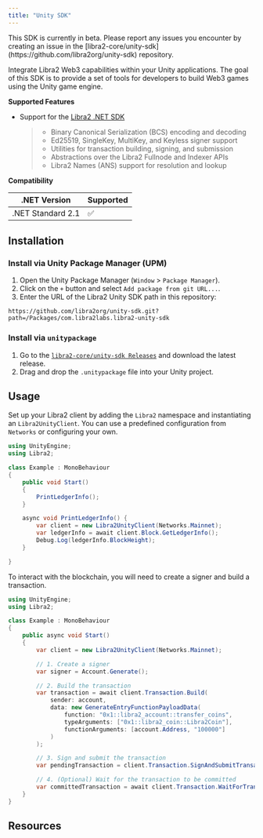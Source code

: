 ```yaml
---
title: "Unity SDK"
---
```



<Aside type="caution" emoji="❗">
  This SDK is currently in beta. Please report any issues you encounter by
  creating an issue in the
  [libra2-core/unity-sdk](https://github.com/libra2org/unity-sdk) repository.
</Aside>

Integrate Libra2 Web3 capabilities within your Unity applications. The goal of this SDK is to provide a set of tools
for developers to build Web3 games using the Unity game engine.

**Supported Features**

- Support for the [Libra2 .NET SDK](/build/sdks/dotnet-sdk)

  > - Binary Canonical Serialization (BCS) encoding and decoding
  > - Ed25519, SingleKey, MultiKey, and Keyless signer support
  > - Utilities for transaction building, signing, and submission
  > - Abstractions over the Libra2 Fullnode and Indexer APIs
  > - Libra2 Names (ANS) support for resolution and lookup

**Compatibility**

| .NET Version      | Supported |
| ----------------- | --------- |
| .NET Standard 2.1 | ✅         |

## Installation

### Install via Unity Package Manager (UPM)

1. Open the Unity Package Manager (`Window` > `Package Manager`).
2. Click on the `+` button and select `Add package from git URL...`.
3. Enter the URL of the Libra2 Unity SDK path in this repository:

```shellscript
https://github.com/libra2org/unity-sdk.git?path=/Packages/com.libra2labs.libra2-unity-sdk
```

### Install via `unitypackage`

1. Go to the [`libra2-core/unity-sdk Releases`](https://github.com/libra2org/unity-sdk/releases) and download the latest release.
2. Drag and drop the `.unitypackage` file into your Unity project.

## Usage

Set up your Libra2 client by adding the `Libra2` namespace and instantiating an `Libra2UnityClient`. You can use a predefined
configuration from `Networks` or configuring your own.

```csharp {2-2,8-8,11-15}
using UnityEngine;
using Libra2;

class Example : MonoBehaviour
{
    public void Start()
    {
        PrintLedgerInfo();
    }

    async void PrintLedgerInfo() {
        var client = new Libra2UnityClient(Networks.Mainnet);
        var ledgerInfo = await client.Block.GetLedgerInfo();
        Debug.Log(ledgerInfo.BlockHeight);
    }

}
```

To interact with the blockchain, you will need to create a signer and build a transaction.

```csharp filename="Program.cs" {10-11,13-21,23-24,26-27}
using UnityEngine;
using Libra2;

class Example : MonoBehaviour
{
    public async void Start()
    {
        var client = new Libra2UnityClient(Networks.Mainnet);

        // 1. Create a signer
        var signer = Account.Generate();

        // 2. Build the transaction
        var transaction = await client.Transaction.Build(
            sender: account,
            data: new GenerateEntryFunctionPayloadData(
                function: "0x1::libra2_account::transfer_coins",
                typeArguments: ["0x1::libra2_coin::Libra2Coin"],
                functionArguments: [account.Address, "100000"]
            )
        );

        // 3. Sign and submit the transaction
        var pendingTransaction = client.Transaction.SignAndSubmitTransaction(account, transaction);

        // 4. (Optional) Wait for the transaction to be committed
        var committedTransaction = await client.Transaction.WaitForTransaction(pendingTransaction);
    }
}
```

## Resources

<CardGrid>
  <LinkCard href="https://github.com/libra2org/libra2-unity-starter" title="Libra2 Wallet Starter" description="Example Unity project with an integration of the Libra2 Unity SDK." target="_blank" />
</CardGrid>
